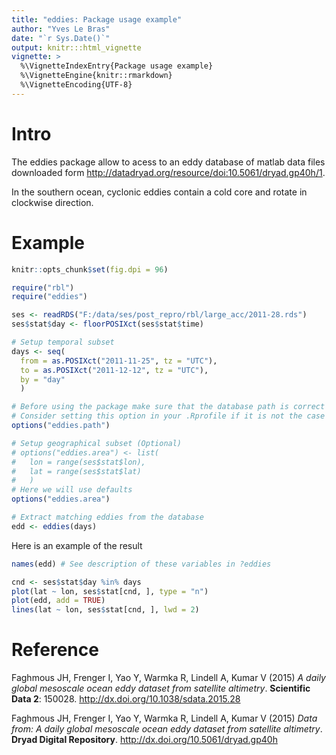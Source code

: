 ```yaml
---
title: "eddies: Package usage example"
author: "Yves Le Bras"
date: "`r Sys.Date()`"
output: knitr:::html_vignette
vignette: >
  %\VignetteIndexEntry{Package usage example}
  %\VignetteEngine{knitr::rmarkdown}
  %\VignetteEncoding{UTF-8}
---
```


# Intro 

The eddies package allow to acess to an eddy database of matlab data files downloaded 
form <http://datadryad.org/resource/doi:10.5061/dryad.gp40h/1>.

In the southern ocean, cyclonic eddies contain a cold core and rotate in clockwise 
direction.

# Example

```r
knitr::opts_chunk$set(fig.dpi = 96)
```

```r
require("rbl")
require("eddies")

ses <- readRDS("F:/data/ses/post_repro/rbl/large_acc/2011-28.rds")
ses$stat$day <- floorPOSIXct(ses$stat$time)

# Setup temporal subset
days <- seq(
  from = as.POSIXct("2011-11-25", tz = "UTC"), 
  to = as.POSIXct("2011-12-12", tz = "UTC"), 
  by = "day"
  )

# Before using the package make sure that the database path is correct
# Consider setting this option in your .Rprofile if it is not the case
options("eddies.path")

# Setup geographical subset (Optional)
# options("eddies.area") <- list(
#   lon = range(ses$stat$lon), 
#   lat = range(ses$stat$lat)
#   )
# Here we will use defaults
options("eddies.area")

# Extract matching eddies from the database
edd <- eddies(days)
```

Here is an example of the result

```r
names(edd) # See description of these variables in ?eddies

cnd <- ses$stat$day %in% days
plot(lat ~ lon, ses$stat[cnd, ], type = "n")
plot(edd, add = TRUE)
lines(lat ~ lon, ses$stat[cnd, ], lwd = 2)
```

# Reference

Faghmous JH, Frenger I, Yao Y, Warmka R, Lindell A, Kumar V (2015) *A daily global mesoscale ocean eddy dataset from satellite altimetry*. **Scientific Data 2**: 150028. <http://dx.doi.org/10.1038/sdata.2015.28>

Faghmous JH, Frenger I, Yao Y, Warmka R, Lindell A, Kumar V (2015) *Data from: A daily global mesoscale ocean eddy dataset from satellite altimetry*. **Dryad Digital Repository**. <http://dx.doi.org/10.5061/dryad.gp40h>

